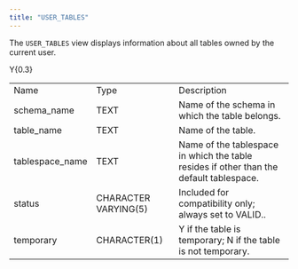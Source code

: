 ```yaml
---
title: "USER_TABLES"
---
```


The `USER_TABLES` view displays information about all tables owned by the current user.

<div class="tabularcolumns">

Y{0.3}

</div>

|                  |                      |                                                                                         |
| ---------------- | -------------------- | --------------------------------------------------------------------------------------- |
| Name             | Type                 | Description                                                                             |
| schema_name     | TEXT                 | Name of the schema in which the table belongs.                                          |
| table_name      | TEXT                 | Name of the table.                                                                      |
| tablespace_name | TEXT                 | Name of the tablespace in which the table resides if other than the default tablespace. |
| status           | CHARACTER VARYING(5) | Included for compatibility only; always set to VALID..                                  |
| temporary        | CHARACTER(1)         | Y if the table is temporary; N if the table is not temporary.                           |
